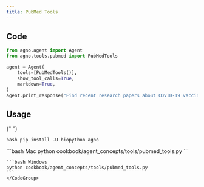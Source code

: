 ```yaml
---
title: PubMed Tools
---
```


## Code

```python cookbook/agent_concepts/tools/pubmed_tools.py
from agno.agent import Agent
from agno.tools.pubmed import PubMedTools

agent = Agent(
    tools=[PubMedTools()],
    show_tool_calls=True,
    markdown=True,
)
agent.print_response("Find recent research papers about COVID-19 vaccines")
```

## Usage

<Steps>
  <Snippet file="create-venv-step.mdx" />

{" "}

<Step title="Install libraries">```bash pip install -U biopython agno ```</Step>

  <Step title="Run Agent">
    <CodeGroup>
    ```bash Mac
    python cookbook/agent_concepts/tools/pubmed_tools.py
    ```

    ```bash Windows
    python cookbook/agent_concepts/tools/pubmed_tools.py
    ```
    </CodeGroup>

  </Step>
</Steps>
